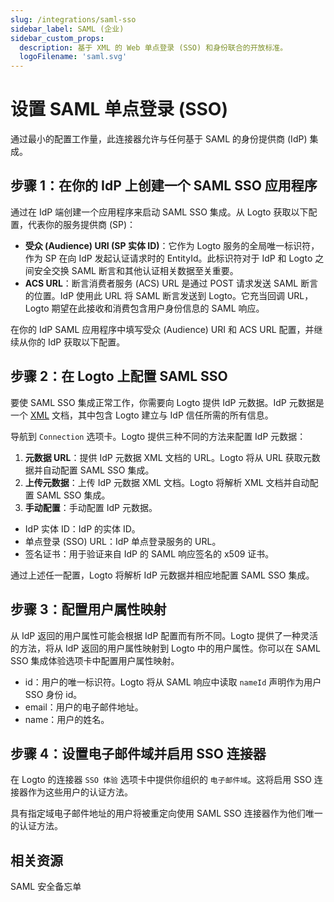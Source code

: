 ```yaml
---
slug: /integrations/saml-sso
sidebar_label: SAML (企业)
sidebar_custom_props:
  description: 基于 XML 的 Web 单点登录 (SSO) 和身份联合的开放标准。
  logoFilename: 'saml.svg'
---
```



# 设置 SAML 单点登录 (SSO)

通过最小的配置工作量，此连接器允许与任何基于 SAML 的身份提供商 (IdP) 集成。

<GuideTip />

## 步骤 1：在你的 IdP 上创建一个 SAML SSO 应用程序

通过在 IdP 端创建一个应用程序来启动 SAML SSO 集成。从 Logto 获取以下配置，代表你的服务提供商 (SP)：

- **受众 (Audience) URI (SP 实体 ID)**：它作为 Logto 服务的全局唯一标识符，作为 SP 在向 IdP 发起认证请求时的 EntityId。此标识符对于 IdP 和 Logto 之间安全交换 SAML 断言和其他认证相关数据至关重要。
- **ACS URL**：断言消费者服务 (ACS) URL 是通过 POST 请求发送 SAML 断言的位置。IdP 使用此 URL 将 SAML 断言发送到 Logto。它充当回调 URL，Logto 期望在此接收和消费包含用户身份信息的 SAML 响应。

在你的 IdP SAML 应用程序中填写受众 (Audience) URI 和 ACS URL 配置，并继续从你的 IdP 获取以下配置。

## 步骤 2：在 Logto 上配置 SAML SSO

要使 SAML SSO 集成正常工作，你需要向 Logto 提供 IdP 元数据。IdP 元数据是一个 [XML](https://blog.logto.io/what-is-xml) 文档，其中包含 Logto 建立与 IdP 信任所需的所有信息。

导航到 `Connection` 选项卡。Logto 提供三种不同的方法来配置 IdP 元数据：

1. **元数据 URL**：提供 IdP 元数据 XML 文档的 URL。Logto 将从 URL 获取元数据并自动配置 SAML SSO 集成。
2. **上传元数据**：上传 IdP 元数据 XML 文档。Logto 将解析 XML 文档并自动配置 SAML SSO 集成。
3. **手动配置**：手动配置 IdP 元数据。

- IdP 实体 ID：IdP 的实体 ID。
- 单点登录 (SSO) URL：IdP 单点登录服务的 URL。
- 签名证书：用于验证来自 IdP 的 SAML 响应签名的 x509 证书。

通过上述任一配置，Logto 将解析 IdP 元数据并相应地配置 SAML SSO 集成。

## 步骤 3：配置用户属性映射

从 IdP 返回的用户属性可能会根据 IdP 配置而有所不同。Logto 提供了一种灵活的方法，将从 IdP 返回的用户属性映射到 Logto 中的用户属性。你可以在 SAML SSO 集成体验选项卡中配置用户属性映射。

- id：用户的唯一标识符。Logto 将从 SAML 响应中读取 `nameId` 声明作为用户 SSO 身份 id。
- email：用户的电子邮件地址。
- name：用户的姓名。

## 步骤 4：设置电子邮件域并启用 SSO 连接器

在 Logto 的连接器 `SSO 体验` 选项卡中提供你组织的 `电子邮件域`。这将启用 SSO 连接器作为这些用户的认证方法。

具有指定域电子邮件地址的用户将被重定向使用 SAML SSO 连接器作为他们唯一的认证方法。

## 相关资源

<Url href="https://blog.logto.io/saml-security-cheat-sheet">SAML 安全备忘单</Url>
